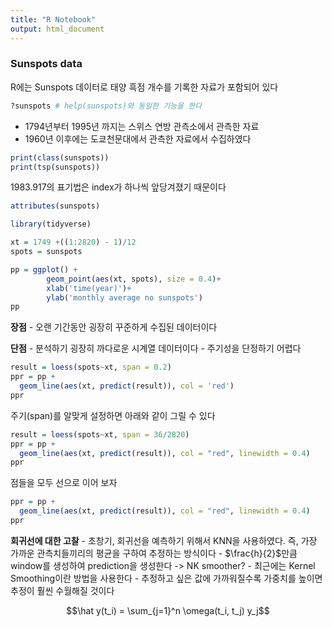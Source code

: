 ```yaml
---
title: "R Notebook"
output: html_document
---
```


### Sunspots data

R에는 Sunspots 데이터로 태양 흑점 개수를 기록한 자료가 포함되어 있다
```r
?sunspots # help(sunspots)와 동일한 기능을 한다
```
- 1794년부터 1995년 까지는 스위스 연방 관측소에서 관측한 자료
- 1960년 이후에는 도쿄천문대에서 관측한 자료에서 수집하였다
```r
print(class(sunspots))
print(tsp(sunspots))
```
1983.917의 표기법은 index가 하나씩 앞당겨졌기 때문이다
```r
attributes(sunspots)
```
```r
library(tidyverse)

xt = 1749 +((1:2820) - 1)/12
spots = sunspots

pp = ggplot() +
        geom_point(aes(xt, spots), size = 0.4)+
        xlab('time(year)')+
        ylab('monthly average no sunspots')
pp
```
**장점**
- 오랜 기간동안 굉장히 꾸준하게 수집된 데이터이다

**단점**
- 분석하기 굉장히 까다로운 시계열 데이터이다
- 주기성을 단정하기 어렵다

```r
result = loess(spots~xt, span = 0.2)
ppr = pp +
  geom_line(aes(xt, predict(result)), col = 'red')
ppr
```
주기(span)를 알맞게 설정하면 아래와 같이 그릴 수 있다
```r
result = loess(spots~xt, span = 36/2820)
ppr = pp +
  geom_line(aes(xt, predict(result)), col = "red", linewidth = 0.4)
ppr
```
점들을 모두 선으로 이어 보자
```r
ppr = pp +
  geom_line(aes(xt, predict(result)), col = "red", linewidth = 0.4)
ppr
```
**회귀선에 대한 고찰**
- 초창기, 회귀선을 예측하기 위해서 KNN을 사용하였다. 즉, 가장 가까운 관측치들끼리의 평균을 구하여 추정하는 방식이다
- $\frac{h}{2}$만큼 window를 생성하여 prediction을 생성한다 -> NK smoother?
- 최근에는 Kernel Smoothing이란 방법을 사용한다
  - 추정하고 싶은 값에 가까워질수록 가중치를 높이면 추정이 훨씬 수월해질 것이다

$$\hat y(t_i) = \sum_{j=1}^n \omega(t_i, t_j) y_j$$